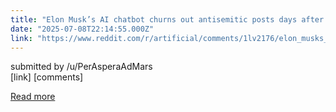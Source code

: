 ```yaml
---
title: "Elon Musk’s AI chatbot churns out antisemitic posts days after update"
date: "2025-07-08T22:14:55.000Z"
link: "https://www.reddit.com/r/artificial/comments/1lv2176/elon_musks_ai_chatbot_churns_out_antisemitic/"
---
```


submitted by    /u/PerAsperaAdMars  
 [link]   [comments]

[Read more](https://www.reddit.com/r/artificial/comments/1lv2176/elon_musks_ai_chatbot_churns_out_antisemitic/)
